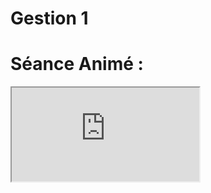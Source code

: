 # Gestion 1


<Download />

# Séance Animé :

<div class="relative mb-[0.9em] mt-[1.6em] h-0 w-full overflow-hidden rounded-lg pb-0 pt-[56.2500%] shadow will-change-transform">
  <iframe
    loading="lazy"
    class="absolute left-0 top-0 m-0 h-full w-full border-[none] p-0"
src="https:&#x2F;&#x2F;www.canva.com&#x2F;design&#x2F;DAFjoEwqHF0&#x2F;view?embed" 

    allowfullscreen="allowfullscreen"
    allow="fullscreen"
  ></iframe>
</div>

